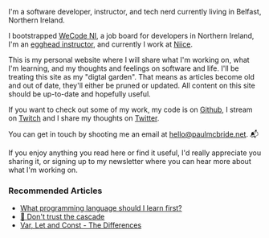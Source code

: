 I'm a software developer, instructor, and tech nerd currently living in Belfast, Northern Ireland.

I bootstrapped [WeCode NI](https://wecodeni.com), a job board for developers in Northern Ireland, I'm an [egghead instructor](https://egghead.io/instructors/paul-mcbride?af=auhexg), and currently I work at [Niice](https://niice.co).

This is my personal website where I will share what I'm working on, what I'm learning, and my thoughts and feelings on software and life. I'll be treating this site as my "digtal garden". That means as articles become old and out of date, they'll either be pruned or updated. All content on this site should be up-to-date and hopefully useful.

If you want to check out some of my work, my code is on [Github](https://github.com/ThePaulMcBride), I stream on [Twitch](https://twitch.tv/ThePaulMcBride) and I share my thoughts on [Twitter](https://twitter.com/ThePaulMcBride).

You can get in touch by shooting me an email at [hello@paulmcbride.net](mailto:hello@paulmcbride.net). 📬

If you enjoy anything you read here or find it useful, I'd really appreciate you sharing it, or signing up to my newsletter where you can hear more about what I'm working on.

### Recommended Articles

- [What programming language should I learn first?](/what-programming-language-should-i-learn-first)
- [🌊 Don't trust the cascade](/dont-trust-the-cascade)
- [Var, Let and Const - The Differences](/var-let-const)
